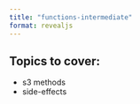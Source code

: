 ```yaml
---
title: "functions-intermediate"
format: revealjs
---
```


## Topics to cover:

- s3 methods
- side-effects